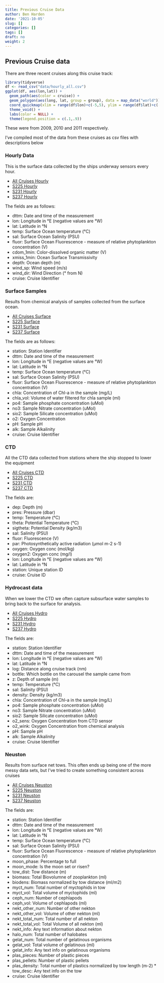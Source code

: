 ```yaml
---
title: Previous Cruise Data
author: Ben Harden
date: '2021-10-05'
slug: []
categories: []
tags: []
draft: no
weight: 2
---
```


## Previous Cruise data

There are three recent cruises along this cruise track:

```r
library(tidyverse)
df <- read_csv("data/hourly_all.csv")
ggplot(df, aes(lon,lat)) +
  geom_path(aes(color = cruise)) +
  geom_polygon(aes(long, lat, group = group), data = map_data("world")) +
  coord_quickmap(xlim = range(df$lon)+c(-5,5), ylim = range(df$lat)+c(-5,5)) +
  theme_void() +
  labs(color = NULL) +
  theme(legend.position = c(.1,.9))
```
These were from 2009, 2010 and 2011 respectively.

I've compiled most of the data from these cruises as csv files with descriptions below

### Hourly Data

This is the surface data collected by the ships underway sensors every hour.

* [All Cruises Hourly](data/hourly_all.csv)
* [S225 Hourly](data/hourly_S225.csv)
* [S231 Hourly](data/hourly_S231.csv)
* [S237 Hourly](data/hourly_S237.csv)

The fields are as follows:

* dttm: Date and time of the measurement
* lon: Longitude in °E (negative values are °W)
* lat: Latitude in °N
* temp: Surface Ocean temperature (°C)
* sal: Surface Ocean Salinity (PSU)
* fluor: Surface Ocean Fluorescence - measure of relative phytoplankton concentration (V)
* cdom_1min: Color-dissolved organic matter (V)
* xmiss_1min: Ocean Surface Transmissivity
* depth: Ocean depth (m)
* wind_sp: Wind speed (m/s)
* wind_dir: Wind Direction (° from N)
* cruise: Cruise Identifier  

### Surface Samples

Results from chemical analysis of samples collected from the surface ocean.

* [All Cruises Surface](data/surf_all.csv)
* [S225 Surface](data/surf_S225.csv)
* [S231 Surface](data/surf_S231.csv)
* [S237 Surface](data/surf_S237.csv)

The fields are as follows:

* station: Station Identifier
* dttm: Date and time of the measurement
* lon: Longitude in °E (negative values are °W)
* lat: Latitude in °N
* temp: Surface Ocean temperature (°C)
* sal: Surface Ocean Salinity (PSU)
* fluor: Surface Ocean Fluorescence - measure of relative phytoplankton concentration (V)
* chla: Concentration of Chl-a in the sample (mg/L)
* chla_vol: Volume of water filtered for chla sample (ml)
* po4: Sample phosphate concentration (uMol)
* no3: Sample Nitrate concentration (uMol)
* sio2: Sample Silicate concentration (uMol)
* o2: Oxygen Concentration
* pH: Sample pH
* alk: Sample Alkalinity
* cruise: Cruise Identifier

### CTD

All the CTD data collected from stations where the ship stopped to lower the equipment

* [All Cruises CTD](data/ctd_all.csv)
* [S225 CTD](data/ctd_S225.csv)
* [S231 CTD](data/ctd_S231.csv)
* [S237 CTD](data/ctd_S237.csv)

The fields are:

* dep: Depth (m)
* pres: Pressure (dbar)
* temp: Temperature (°C)
* theta: Potential Temperature (°C)
* sigtheta: Potential Density (kg/m3)
* sal: Salinity (PSU)
* fluor: Fluorescence (V)
* par: Photosynthetically active radiation (μmol m-2 s-1)
* oxygen: Oxygen conc (mol/kg)
* oxygen2: Oxygen conc (mg/l)
* lon: Longitude in °E (negative values are °W)
* lat: Latitude in °N    
* station: Unique station ID
* cruise: Cruise ID 

### Hydrocast data

When we lower the CTD we often capture subsurface water samples to bring back to the surface for analysis.

* [All Cruises Hydro](data/hydro_all.csv)
* [S225 Hydro](data/hydro_S225.csv)
* [S231 Hydro](data/hydro_S231.csv)
* [S237 Hydro](data/hydro_S237.csv)

The fields are:

* station: Station Identifier
* dttm: Date and time of the measurement
* lon: Longitude in °E (negative values are °W)
* lat: Latitude in °N
* log: Distance along cruise track (nm)
* bottle: Which bottle on the carousel the sample came from
* z: Depth of sample (m)
* temp: Temperature (°C)
* sal: Salinity (PSU)
* density: Density (kg/m3)
* chla: Concentration of Chl-a in the sample (mg/L)
* po4: Sample phosphate concentration (uMol)
* no3: Sample Nitrate concentration (uMol)
* sio2: Sample Silicate concentration (uMol)
* o2_sens: Oxygen Concentration from CTD sensor
* o2_wink: Oxygen Concentration from chemical analysis
* pH: Sample pH 
* alk: Sample Alkalinity
* cruise: Cruise Identifier

### Neuston

Results from surface net tows. This often ends up being one of the more messy data sets, but I've tried to create something consistent across cruises

* [All Cruises Neuston](data/neuston_all.csv)
* [S225 Neuston](data/neuston_S225.csv)
* [S231 Neuston](data/neuston_S231.csv)
* [S237 Neuston](data/neuston_S237.csv)

The fields are:

* station: Station Identifier
* dttm: Date and time of the measurement
* lon: Longitude in °E (negative values are °W)
* lat: Latitude in °N
* temp: Surface Ocean temperature (°C)
* sal: Surface Ocean Salinity (PSU)
* fluor: Surface Ocean Fluorescence - measure of relative phytoplankton concentration (V)
* moon_phase: Percentage to full
* moon_mode: Is the moon set or risen?
* tow_dist: Tow distance (m)
* biomass: Total Biovolumne of zooplankton (ml)
* biodens: Biomass normalized by tow distance (ml/m2)
* myct_num: Total number of myctophids in tow
* myct_vol: Total volume of myctophids (ml)
* ceph_num: Number of cephlapods
* ceph_vol: Volume of cephlapods (ml)
* nekt_other_num: Number of other nekton
* nekt_other_vol: Volume of other nekton (ml)
* nekt_total_num: Total number of all nekton
* nekt_total_vol: Total Volume of all nekton (ml)
* nekt_info: Any text information about nekton
* halo_num: Total number of halobates
* gelat_num: Total number of gelatinous organisms
* gelat_vol: Total volume of gelatinous (ml)   
* gelat_info: Any text info on gelatinous organisms
* plas_pieces: Number of plastic pieces
* plas_pellets: Number of plastic pellets
* plas_density: Total number of plastics normalized by tow length (m-2) * tow_desc: Any text info on the tow
* cruise: Cruise Identifier

